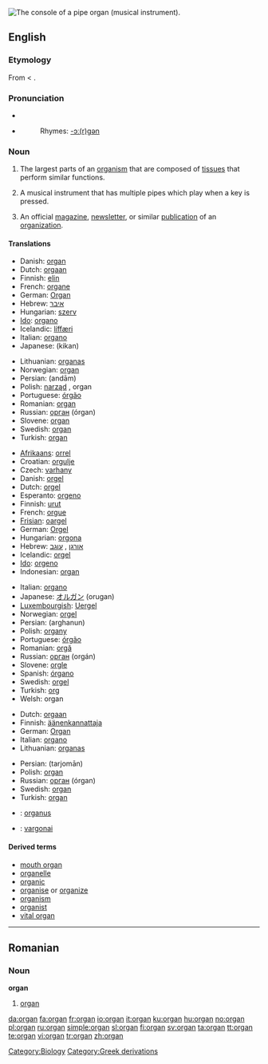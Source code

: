{{see|Organ}}
[[Image:Pipe.organ.console.arp.jpg|thumb|right|The console of a pipe organ (musical instrument).]]
{{wikipedia}}
{{commonspar|Pipe organ}}
==English==

===Etymology===
From {{L.}} {{term|organum|lang=la}} < {{AGr.}} {{term|ὄργανον||organ, instrument, tool|tr=organon|lang=grc|sc=polytonic}}.

===Pronunciation===
* {{IPA|'ɔɹ.gɛn}}
* {{audio|en-us-organ.ogg|Audio (US)}}
*: Rhymes: [[Rhymes:English:-ɔː(r)ɡən|-ɔː(r)ɡən]]

===Noun===
{{en-noun}}

# The largest parts of an [[organism]] that are composed of [[tissue]]s that perform similar functions.
# {{musici}} A musical instrument that has multiple pipes which play when a key is pressed.
# An official [[magazine]], [[newsletter]], or similar [[publication]] of an [[organization]].

====Translations====
{{trans-top|parts of an organism}}
*Danish: [[#Danish|organ]]
*Dutch: [[orgaan]] {{n}}
*Finnish: [[elin]]
*French: [[organe]] {{m}}
*German: [[Organ]] {{n}}
*Hebrew: [[איבר]] {{m}}
*Hungarian: [[szerv]]
*[[Ido]]: [[organo]]
*Icelandic: [[líffæri]] {{n}}
*Italian: [[organo]] {{m}}
*Japanese: {{JAchar|[[器官]]}} (kikan)
{{trans-mid}}
*Lithuanian: [[organas]] {{m}}
*Norwegian: [[#Norwegian|organ]]
*Persian: {{fa-Arab|[[اندام]]}} (andām)
*Polish: [[narząd]] {{m}}, organ {{m}}
*Portuguese: [[órgão]]
*Romanian: [[#Romanian|organ]] {{n}}
*Russian: [[орган]] (órgan) {{m}}
*Slovene: [[#Slovene|organ]] {{m}}
*Swedish: [[#Swedish|organ]] {{n}}
*Turkish: [[#Turkish|organ]]
{{trans-bottom}}

{{trans-top|musical instrument}}
*[[Afrikaans]]: [[orrel]]
*Croatian: [[orgulje]]
*Czech: [[varhany]] {{p}}
*Danish: [[orgel]] {{n}}
*Dutch: [[orgel]] {{n}}
*Esperanto: [[orgeno]]
*Finnish: [[urut]] {{p}}
*French: [[orgue]] {{m}}
*[[Frisian]]: [[oargel]] {{n}}
*German: [[Orgel]] {{f}}
*Hungarian: [[orgona]]
*Hebrew: [[:he:אורגן|אורגן]] {{m}}, [[:he:עוגב|עוגב]] {{m}}
*Icelandic: [[orgel]] {{n}}
*[[Ido]]: [[orgeno]]
*Indonesian: [[#Indonesian|organ]]
{{trans-mid}}
*Italian: [[organo]] {{m}}
*Japanese: [[オルガン]] (orugan)
*[[Luxembourgish]]: [[Uergel]]
*Norwegian: [[orgel]]
*Persian: {{fa-Arab|[[ارغنون]]}} (arghanun)
*Polish: [[organy]] {{p}}
*Portuguese: [[órgão]]
*Romanian: [[orgă]] {{f}}
*Russian: [[орган]] (orgán) {{m}}
*Slovene: [[orgle]] {{f|p}}
*Spanish: [[órgano]]
*Swedish: [[orgel]] {{c}}
*Turkish: [[org]]
*Welsh: organ
{{trans-bottom}}

{{trans-top|magazine, newsletter, or similar publication}}
*Dutch: [[orgaan]] {{n}}
*Finnish: [[äänenkannattaja]]
*German: [[Organ]] {{n}}
*Italian: [[organo]] {{m}}
*Lithuanian: [[organas]] {{m}}
{{trans-mid}}
*Persian: {{fa-Arab|[[ترجمان]]}} (tarjomān)
*Polish: [[#Polish|organ]] {{m}}
*Russian: [[орган]] (órgan) {{m}}
*Swedish: [[#Swedish|organ]] {{n}}
*Turkish: [[#Turkish|organ]]
{{trans-bottom}}

{{checktrans-top}}
*{{ttbc|Latin}}: [[organus]] {{m}}
*{{ttbc|Lithuanian}}: [[vargonai]] {{m}}
{{trans-bottom}}

====Derived terms====
*[[mouth organ]]
*[[organelle]]
*[[organic]]
*[[organise]] or [[organize]]
*[[organism]]
*[[organist]]
*[[vital organ]]
----

==Romanian==

===Noun===
'''organ''' {{n}}

# [[#English|organ]]

[[Category:Biology]]
[[Category:Greek derivations]]

[[da:organ]]
[[fa:organ]]
[[fr:organ]]
[[io:organ]]
[[it:organ]]
[[ku:organ]]
[[hu:organ]]
[[no:organ]]
[[pl:organ]]
[[ru:organ]]
[[simple:organ]]
[[sl:organ]]
[[fi:organ]]
[[sv:organ]]
[[ta:organ]]
[[tt:organ]]
[[te:organ]]
[[vi:organ]]
[[tr:organ]]
[[zh:organ]]